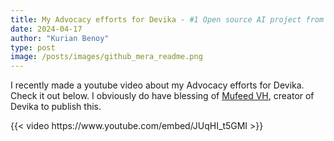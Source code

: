 ```yaml
---
title: My Advocacy efforts for Devika - #1 Open source AI project from India
date: 2024-04-17
author: "Kurian Benoy"
type: post
image: /posts/images/github_mera_readme.png
---
```


I recently made a youtube video about my Advocacy efforts for Devika. Check it out below.
I obviously do have blessing of [Mufeed VH](https://www.mufeedvh.com/about/), creator of
Devika to publish this.

{{< video https://www.youtube.com/embed/JUqHI_t5GMI >}}

